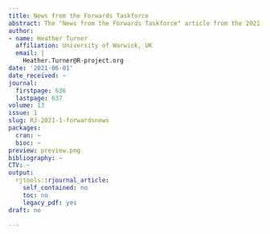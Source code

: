 ```yaml
---
title: News from the Forwards Taskforce
abstract: The "News from the Forwards Taskforce" article from the 2021-1 issue.
author:
- name: Heather Turner
  affiliation: University of Warwick, UK
  email: |
    Heather.Turner@R-project.org
date: '2021-06-01'
date_received: ~
journal:
  firstpage: 636
  lastpage: 637
volume: 13
issue: 1
slug: RJ-2021-1-forwardsnews
packages:
  cran: ~
  bioc: ~
preview: preview.png
bibliography: ~
CTV: ~
output:
  rjtools::rjournal_article:
    self_contained: no
    toc: no
    legacy_pdf: yes
draft: no

---
```

